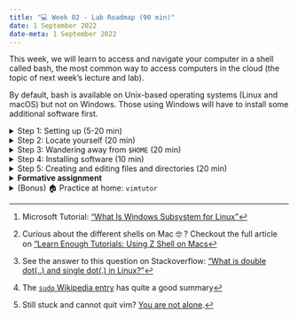 ---
title: "💻 Week 02 - Lab Roadmap (90 min)"
date: 1 September 2022
date-meta: 1 September 2022
---

This week, we will learn to access and navigate your computer in a shell called bash, the most common way to access computers in the cloud (the topic of next week's lecture and lab). 

By default, bash is available on Unix-based operating systems (Linux and macOS) but not on Windows. Those using Windows will have to install some additional software first. 

<details><summary>Step 1: Setting up (5-20 min)</summary>

## Step 1: Setting up
<p></p>
<details class="special"> <summary> ![](/figures/logos/windows_logo.svg){height="1em" fig-align="left" vertical-align="middle" fig-alt="Windows logo"} Windows users </summary>
<p></p>

Sadly, Windows command line interfaces differ from those used in Unix-based operating systems (Linux and macOS). Therefore, the commands we will learn today do not apply to Windows. 

But fear not! Recent versions of Windows have a feature called Windows Subsystem for Linux, or WSL [^microsoft_what_2022], which you can use to install Linux distributions. You just have to enable it first.

🎯 **ACTION POINTS** Follow Steps 1-4 of the tutorial ["Install Ubuntu on Wsl2 on Windows 11 with GUI Support."](https://ubuntu.com/tutorials/install-ubuntu-on-wsl2-on-windows-11-with-gui-support)

[^microsoft_what_2022]: Microsoft Tutorial: ["What Is Windows Subsystem for Linux"](https://docs.microsoft.com/en-us/windows/wsl/about)

</details>

<details class="special"> <summary> ![](/figures/logos/apple_logo.svg){height="1em" fig-align="left" vertical-align="middle" fig-alt="Apple logo"} macOS users </summary>
<p></p>

🎯 **ACTION POINTS** 

1. Open [the terminal](https://support.apple.com/en-gb/guide/terminal/apd5265185d-f365-44cb-8b09-71a064a42125/mac#:~:text=Open%20Terminal&text=Click%20the%20Launchpad%20icon%20in,%2C%20then%20double%2Dclick%20Terminal) 
2. Now, to ensure you are using the bash shell, type the following and hit ENTER:

    ```bash
    echo $SHELL
    ```
If you see the following message printed on the terminal screen, you are all good to move to the next step.

    ```console
    /bin/bash
```

3. If instead, you saw the message below:

    ```console
    /bin/zsh
    ```
This means your computer came pre-packed with a different terminal called Z Shell. Read and follow the instructions in [this tutorial](https://news.learnenough.com/macos-bash-zshell#aside-changing_shells) to change your shell to bash [^zshell].

[^zshell]: Curious about the different shells on Mac 🤓 ? Checkout the full article on ["Learn Enough Tutorials: Using Z Shell on Macs](https://news.learnenough.com/macos-bash-zshell) 

</details>

<details class="special"> <summary> ![](/figures/logos/linux_logo.svg){height="1em" fig-align="left" vertical-align="middle" fig-alt="Linux logo"} Linux users </summary>
<p></p>

You probably already know how to get to the terminal — typically the shortcut Ctrl+T will get you there. 

Just ensure you are running the bash shell. If not, follow the same instructions given to macOS users above.
</details>

</details>


<details><summary>Step 2: Locate yourself (20 min)</summary>

## Step 2: Locating yourself


We will follow the instructions below step by step together while answering whatever questions you might encounter along the way.

1. Open the bash shell using the instructions from Step 1 above
2. Type `pwd` and hit ENTER:

    ```bash
     pwd
    ```

    You should get a string of text indicating the full path of where you are inside the terminal.

3. Are you currently in your `$HOME` directory? To find out where your home directory is, use the following command:

    ```bash
     echo $HOME
    ```

4. Are there any files/sub-directories inside the directory you are currently in? Use `ls` to investigate:

    ```bash
     ls
    ```

    or

    ```bash
     ls .
    ```

5. Are there any hidden files?

    ```bash
     ls -a
    ```

6. Now, let's explore what is above your current directory:

    ```bash
     ls ..
    ```

7. Do you get what the different dots `.` and `..` mean [^1]?

8. Now, more than just look at the parent directory, let's move there:

    ```bash
     cd ..
    ```

    then use the same `ls` commands you explored above. Did you notice anything different now? 

9. Let's force `ls` to print the same information in a different format. Try the following command:

    ```bash
     ls . -lth
    ```

    What does the `-l`, `-t` and `-h` arguments mean? You can find out by looking at the `ls` manual:

    ```bash
     man ls
    ```

    Use the arrow keys in your keyboard to scroll up and down the manual. Type the character `q` when you are done browsing.

10. Now, try to go back to the directory you were at the start of this tutorial. Hint: if you get stuck, try `pwd` again and compare the output you get now to the one you got the first time you used this command.




:::{.callout-tip collapse="true"}
## Small Hint

For your future research, if you see "$" sign at the beginning of the code snippets, it means you are in a system shell and should type your commands in the shell.

     $ pwd

    
:::

</details>

<details><summary> Step 3: Wandering away from `$HOME` (20 min)</summary>
## Step 3: Wandering away from `$HOME`

Now, given what we practiced, try to follow the steps below (help from colleagues is fine) and take note of your answers to the questions. 

We will go over the solutions once everyone has finished this step. 

🎯 **ACTION POINTS** 

1. Go to the root of the filesystem:

    ```bash
     cd /
    ```
2. What do you see with `ls`? What does it mean?
3. Walk around freely up and down the directories and sub-directories you encounter along the way. Check the links on [🔖 Week 02 Appendix - Linux and the Terminal](/weeks/week02/appendix.qmd) page to understand where you are navigating.
4. Which directory(ies) under `/` were you not allowed to enter? Why?
5. What is the difference between the `/root` directory and the root filesystem `/`?
4. Go back `$HOME`
</details>

<details><summary> Step 4: Installing software (10 min)</summary>
## Step 4: Installing software

> 💭 How do you install apps in your computer or smart phone? 

It is very likely that you just head to a software store (Play Store, Apple Store or Microsoft Store) and download apps from there. Linux has something similar, you can access and download software using the `apt` command. Let's use it to download the text editor [vim](https://www.vim.org/about.php).

🎯 **ACTION POINTS** 

1. Whenever you want to download software with `apt`, you have to ensure you have the most up-to-date information from the central "store". You can do this via the following command:

    ```bash
     sudo apt update
    ```

    This command requires you to have admin rights (as root), which is why we run it with `sudo` [^2]. You might be asked to type your password.
2. Install vim:

    ```bash
     sudo apt install vim
    ```
3. Now you can open vim:

    ```bash
     vim
    ```

    To quit, press `Esc`, then type `:q` and hit `ENTER`. Still stuck and cannot quit vim? [You are not alone](https://stackoverflow.blog/2017/05/23/stack-overflow-helping-one-million-developers-exit-vim/).


<details class="special"> <summary> ![](/figures/logos/apple_logo.svg){height="1em" fig-align="left" vertical-align="middle" fig-alt="Apple logo"} MacOS users </summary>
<p></p>

🎯 **ACTION POINTS** 

 You can use 'Homebrew' to install software in a very similar way to `apt` command in a Linux system.

 1. First, you need to be sure if homebrew is installed on your system. You can check it with the terminal.

     ```bash
     brew
    ```
- If you receive an error:

     ```console
    zsh: command not found: brew
    ```
You should install Homebrew in your system. You can do this with the following command:

    ```bash
    /bin/bash -c "$(curl -fsSL https://raw.githubusercontent.com/Homebrew/install/HEAD/install.sh)"

    ```
if you have not installed XCode before, the installation script will ask you to install it as well, please accept to continue.

2. You can install vim now:

    ```bash
    brew install vim
    ```

3. You can open vim:

    ```bash
    vim
    ```

 - You can update `brew` with the command:

    ```bash
    brew update
    ```


</details>
</details>

<details><summary>Step 5: Creating and editing files and directories (20 min)</summary>
## Step 5: Creating and editing files and directories

🎯 **ACTION POINTS** 

1. Go to your `$HOME` directory or a folder of your choice. Then, create and enter a directory, let's call it **DS105**:

    ```bash
     cd $HOME
     mkdir DS105
     cd DS105
    ```

2. Create a text file and call it `README.txt`:

    ```bash
     touch README.txt
    ```

3. Open this file with vim:

    ```bash
     vim README.txt
    ```

4. Inside vim, write something to the file (your name, a verse, a sentence, whatever comes to mind). 

::: {.callout-note appearance="simple"}

To insert text characters, you need to switch to the `Insert Mode` by pressing `i`. In the left bottom, you can see --INSERT-- and start to write. You can shift back to 'Normal Mode' by pressing `ESC`.

:::    

:::{.callout-note collapse="true"}
## Important Note


Mainly, `vim` has three modes: `Normal`, `Insert` and `Visual`. 

- Vim initialises with `Normal Mode` by default in which you enter the commands but you cannot insert any character directly.  In normal mode;

    You can navigate your cursor with "h, j, k, l"  
    delete any line with "dd"  
    delete a character with "x"  
    insert a character after the cursor with 'a'  
    insert the previously deleted text after the cursor with 'p'    

    There are many "VIM Commands" waiting to be discovered by you.

- In `Insert Mode` you basically can enter your text/characters.

- You can also switch to `Visual Mode` by pressing 'v' while in normal mode, and you can manipulate text groups by cutting, copying, and deleting.

:::

5. Now save your changes to the file. To save a file when inside vim, press `Esc` then type `:w` and hit `ENTER`.

6. Quit vim: press `Esc`, then type `:q` and hit `ENTER` [^3]. 

7. Print the content of your file with the `cat` command:

    ```bash
     cat README.txt
    ```

</details>

<details><summary> **Formative assignment**</summary>

## Formative assignment

This problem set is not graded but you will get written feedback if you submit.

Follow the steps below and, when asked, copy your responses to the [Moodle page of this assignment](https://moodle.lse.ac.uk/mod/coursework/view.php?id=1123148&forceview=1). 

### P1: Identify yourself

1. On the terminal, type the two commands below:

    ```bash
     whoami
    ```

    ```bash
     uname -a
    ```

2. Take a screenshot ([how?](https://www.take-a-screenshot.org/)) of your terminal and submit to Moodle, under the field identified as P1.

### P2: Edit a file

1. Go to the DS105 folder you created earlier:

    ```bash
     cd ~/DS105
    ```

2. Rename the `README.txt` to `README.md` (a markdown file):

    ```bash
     mv README.txt README.md
    ```

3. Edit the README.md file following the template below, replacing all occurrences of `<>` with your responses:

    ```markdown
    # DS105

    Name: <>
    Date: <>
    Candidate Number: <>
    Degree Program: <>

    ## Notes

    - I want to learn data science because <>
    ```

4. Save and quit vim.

5. Print some metadata about your file to prove you were the one editing it:

    ```bash
     stat README.md
    ```

6. Print the contents of your file to the terminal:

    ```bash
     cat README.md
    ```

7. Take a screenshot ([how?](https://www.take-a-screenshot.org/)) of your terminal and submit to Moodle, under the field identified as P2. Make sure that both the output of `stat` and `cat` commands are visible.

</details>


<details><summary>(Bonus) 🏠 Practice at home: `vimtutor`</summary>
## Practice at home: `vimtutor`

🎯 **ACTION POINTS** 

1. Open the terminal and type:

    ```bash
     vimtutor
    ```
2. Follow the instructions on the screen and complete the tutorial (a total of 7 short lessons).

Check out the [🔖 Week 02 Appendix - 📃 Text editors](/weeks/week02/appendix.qmd) section for more info on `vim`.

</details>

[^1]: See the answer to this question on Stackoverflow: ["What is double dot(..) and single dot(.) in Linux?"](https://stackoverflow.com/a/23242061/843365)

[^2]: The [`sudo` Wikipedia entry](https://www.wikiwand.com/en/Sudo) has quite a good summary

[^3]: Still stuck and cannot quit vim? [You are not alone](https://stackoverflow.blog/2017/05/23/stack-overflow-helping-one-million-developers-exit-vim/).